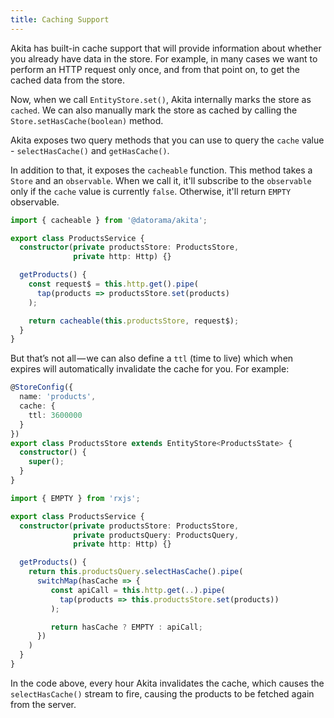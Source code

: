 ```yaml
---
title: Caching Support
---
```


Akita has built-in cache support that will provide information about whether you already have data in the store. For example, in many cases we want to perform an HTTP request only once, and from that point on, to get the cached data from the store.

Now, when we call `EntityStore.set()`, Akita internally marks the store as `cached`. We can also manually mark the store as cached by calling the `Store.setHasCache(boolean)` method.

Akita exposes two query methods that you can use to query the `cache` value - `selectHasCache()` and `getHasCache()`.

In addition to that, it exposes the `cacheable` function.
This method takes a `Store` and an `observable`.
When we call it, it'll subscribe to the `observable` only if the `cache` value is currently `false`.
Otherwise, it'll return `EMPTY` observable.

```ts title="products.service.ts"
import { cacheable } from '@datorama/akita';

export class ProductsService {
  constructor(private productsStore: ProductsStore,
              private http: Http) {}

  getProducts() {
    const request$ = this.http.get().pipe(
      tap(products => productsStore.set(products)
    );

    return cacheable(this.productsStore, request$);
  }
}
```

But that’s not all — we can also define a `ttl` (time to live) which when expires will automatically invalidate the cache for you. For example:

```ts title="products.store.ts"
@StoreConfig({
  name: 'products',
  cache: {
    ttl: 3600000
  }
})
export class ProductsStore extends EntityStore<ProductsState> {
  constructor() {
    super();
  }
}
```

```ts title="products.service.ts"
import { EMPTY } from 'rxjs';

export class ProductsService {
  constructor(private productsStore: ProductsStore,
              private productsQuery: ProductsQuery,
              private http: Http) {}

  getProducts() {
    return this.productsQuery.selectHasCache().pipe(
      switchMap(hasCache => {
         const apiCall = this.http.get(..).pipe(
           tap(products => this.productsStore.set(products))
         );

         return hasCache ? EMPTY : apiCall;
      })
    )
  }
}
```

In the code above, every hour Akita invalidates the cache, which causes the `selectHasCache()` stream to fire, causing the products to be fetched again from the server.
